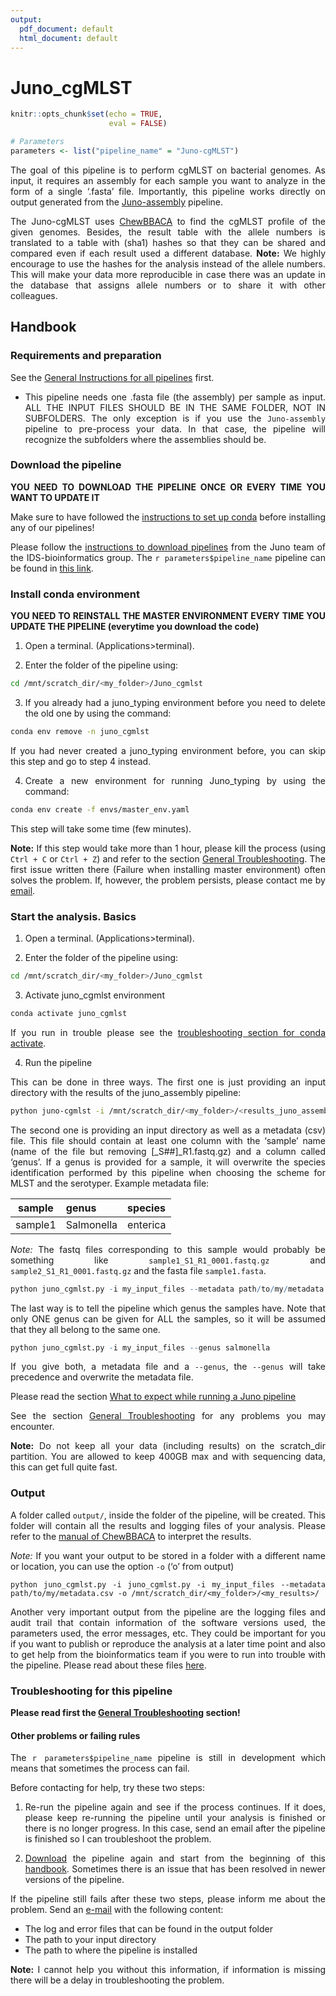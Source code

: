 ```yaml
---
output:
  pdf_document: default
  html_document: default
---
```

# Juno_cgMLST {#juno_cgmlst}

<style>
body {
text-align: justify}
</style>

```r
knitr::opts_chunk$set(echo = TRUE, 
                      eval = FALSE)
```

```r

# Parameters
parameters <- list("pipeline_name" = "Juno-cgMLST")

```

The goal of this pipeline is to perform cgMLST on bacterial genomes. As input, it requires an assembly for each sample you want to analyze in the form of a single ‘.fasta’ file. Importantly, this pipeline works directly on output generated from the [Juno-assembly](#juno-assembly) pipeline. 

The Juno-cgMLST uses [ChewBBACA](https://github.com/B-UMMI/chewBBACA/) to find the cgMLST profile of the given genomes. Besides, the result table with the allele numbers is translated to a table with (sha1) hashes so that they can be shared and compared even if each result used a different database. **Note:** We highly encourage to use the hashes for the analysis instead of the allele numbers. This will make your data more reproducible in case there was an update in the database that assigns allele numbers or to share it with other colleagues.  

## Handbook

### Requirements and preparation

See the [General Instructions for all pipelines](#general-instructions) first.  

- This pipeline needs one .fasta file (the assembly) per sample as input. ALL THE INPUT FILES SHOULD BE IN THE SAME FOLDER, NOT IN SUBFOLDERS. The only exception is if you use the `Juno-assembly` pipeline to pre-process your data. In that case, the pipeline will recognize the subfolders where the assemblies should be.


### Download the pipeline  

**YOU NEED TO DOWNLOAD THE PIPELINE ONCE OR EVERY TIME YOU WANT TO UPDATE IT**

Make sure to have followed the [instructions to set up conda](#set-conda) before installing any of our pipelines! 

Please follow the [instructions to download pipelines](#downloading-instructions) from the Juno team of the IDS-bioinformatics group. The `r parameters$pipeline_name` pipeline can be found in [this link](https://github.com/RIVM-bioinformatics/Juno_cgmlst).  


### Install conda environment

**YOU NEED TO REINSTALL THE MASTER ENVIRONMENT EVERY TIME YOU UPDATE THE PIPELINE (everytime you download the code)**

1. Open a terminal. (Applications>terminal).  

2. Enter the folder of the pipeline using:  

```bash
cd /mnt/scratch_dir/<my_folder>/Juno_cgmlst
```

3. If you already had a juno_typing environment before you need to delete the old one by using the command:

```bash
conda env remove -n juno_cgmlst
```

If you had never created a juno_typing environment before, you can skip this step and go to step 4 instead.

4. Create a new environment for running Juno_typing by using the command:

```bash
conda env create -f envs/master_env.yaml
```

This step will take some time (few minutes).  

**Note:** If this step would take more than 1 hour, please kill the process (using `Ctrl + C` or `Ctrl + Z`) and refer to the section [General Troubleshooting](#general-troubleshooting). The first issue written there (Failure when installing master environment) often solves the problem. If, however, the problem persists, please contact me by [email](mailto:alejandra.hernandez.segura@rivm.nl).  


### Start the analysis. Basics

1. Open a terminal. (Applications>terminal).  

2. Enter the folder of the pipeline using:  

```bash
cd /mnt/scratch_dir/<my_folder>/Juno_cgmlst
```

3. Activate juno_cgmlst environment

```bash
conda activate juno_cgmlst
```

If you run in trouble please see the [troubleshooting section for conda activate](#problems-conda-activate).  

4. Run the pipeline  

This can be done in three ways. The first one is just providing an input directory with the results of the juno_assembly pipeline:  

```bash
python juno-cgmlst -i /mnt/scratch_dir/<my_folder>/<results_juno_assembly>/
```

The second one is providing an input directory as well as a metadata (csv) file. This file should contain at least one column with the 'sample' name (name of the file but removing [_S##]_R1.fastq.gz) and a column called 'genus'.  If a genus is provided for a sample, it will overwrite the species identification performed by this pipeline when choosing the scheme for MLST and the serotyper. Example metadata file:

| __sample__ | __genus__ | __species__ |
| :---: | :--- | :--- |
| sample1 | Salmonella | enterica |

*Note:* The fastq files corresponding to this sample would probably be something like `sample1_S1_R1_0001.fastq.gz` and `sample2_S1_R1_0001.fastq.gz` and the fasta file `sample1.fasta`.

```r
python juno_cgmlst.py -i my_input_files --metadata path/to/my/metadata.csv
```

The last way is to tell the pipeline which genus the samples have. Note that only ONE genus can be given for ALL the samples, so it will be assumed that they all belong to the same one. 

```r
python juno_cgmlst.py -i my_input_files --genus salmonella
```

If you give both, a metadata file and a `--genus`, the `--genus` will take precedence and overwrite the metadata file.

Please read the section [What to expect while running a Juno pipeline](#what-to-expect)

See the section [General Troubleshooting](#general-troubleshooting) for any problems you may encounter. 

**Note:** Do not keep all your data (including results) on the scratch_dir partition. You are allowed to keep 400GB max and with sequencing data, this can get full quite fast.

### Output 

A folder called `output/`, inside the folder of the pipeline, will be created. This folder will contain all the results and logging files of your analysis. Please refer to the [manual of ChewBBACA](https://github.com/B-UMMI/chewBBACA/#ii-allele-call-using-a-cgwgmlst-schema) to interpret the results.   

*Note:* If you want your output to be stored in a folder with a different name or location, you can use the option `-o` ('o' from output) 

```
python juno_cgmlst.py -i juno_cgmlst.py -i my_input_files --metadata path/to/my/metadata.csv -o /mnt/scratch_dir/<my_folder>/<my_results>/
```

Another very important output from the pipeline are the logging files and audit trail that contain information of the software versions used, the parameters used, the error messages, etc. They could be important for you if you want to publish or reproduce the analysis at a later time point and also to get help from the bioinformatics team if you were to run into trouble with the pipeline. Please read about these files [here](#general-output). 

### Troubleshooting for this pipeline

**Please read first the [General Troubleshooting](#general-troubleshooting) section!**

#### Other problems or failing rules  

The `r parameters$pipeline_name` pipeline is still in development which means that sometimes the process can fail.

Before contacting for help, try these two steps:

1. Re-run the pipeline again and see if the process continues. If it does, please keep re-running the pipeline until your analysis is finished or there is no longer progress. In this case, send an email after the pipeline is finished so I can troubleshoot the problem.

2. [Download](https://github.com/RIVM-bioinformatics/Juno-typing) the pipeline again and start from the beginning of this [handbook](#juno_cgmlst). Sometimes there is an issue that has been resolved in newer versions of the pipeline.

If the pipeline still fails after these two steps, please inform me about the problem. Send an [e-mail](mailto:roxanne.wolthuis@rivm.nl) with the following content:

* The log and error files that can be found in the output folder
* The path to your input directory
* The path to where the pipeline is installed

**Note:** I cannot help you without this information, if information is missing there will be a delay in troubleshooting the problem.
